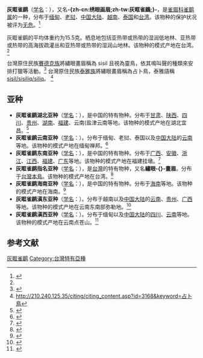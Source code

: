 {{noteTA
|T=zh-cn:灰眶雀鹛; zh-tw:繡眼畫眉;
|1=zh-cn:灰眶雀鹛; zh-tw:繡眼畫眉;
}}
{{speciesbox
| name = 灰眶雀鹛
| image = Alcippe morrisonia.jpg
| status = LC
| status_system = IUCN3.1
| status_ref = <ref>{{IUCN|id=22716644 |title=''Alcippe morrisonia'' |assessor=BirdLife International |assessor-link=BirdLife International |version=2013.2 |year=2012 |accessdate=26 November 2013}}</ref>
| genus = Alcippe
| species = morrisonia
| authority = [[郇和|Swinhoe]], 1863<ref name='id3204'>{{cite web| url =http://www.bioinfo.cn/db05/BjdwSpecies.php?action=view&id=3204| title =灰眶雀鹛| work =《中国动物物种编目数据库》| publisher =中国科学院微生物研究所| author =中国科学院动物研究所| accessdate =2009-04-04| deadurl =yes| archiveurl =https://web.archive.org/web/20160305033026/http://www.bioinfo.cn/db05/BjdwSpecies.php?action=view&id=3204| archivedate =2016-03-05}}</ref>
}}

'''灰眶雀鹛'''（[[学名|学名]]：{{lang|la|''Alcippe morrisonia''}}），又名'''-{zh-cn:绣眼画眉;zh-tw:灰眶雀鶥;}-'''，是[[雀眉科|雀眉科]][[雀鹛属|雀鹛属]]的一种，分布于[[缅甸|缅甸]]、[[老挝|老挝]]、[[中国大陆|中国大陆]]、[[越南|越南]]、[[泰国|泰国]]和[[台湾|台湾]]。该物种的保护状况被评为[[无危|无危]]。<ref>{{cite web|url=http://www.birdlife.org/datazone/speciesfactsheet.php?id=8012&m=0|title=Alcippe morrisonia|publisher=[[国际鸟盟|BirdLife.org]]|accessdate=2011-06-27|archive-date=2016-03-05|archive-url=https://web.archive.org/web/20160305014401/http://www.birdlife.org/datazone/speciesfactsheet.php?id=8012&m=0|dead-url=no}}</ref>

灰眶雀鹛的平均体重约为15.5克。栖息地包括亚热带或热带的湿润低地林、亚热带或热带的高海拔疏灌丛和亚热带或热带的湿润山地林。该物种的模式产地在台湾。<ref name='id3204'/>

台灣原住民族[[賽德克族|賽德克族]]將繡眼畫眉稱為 sisil 且視為靈鳥，依其鳴叫聲的種類來安排打獵等活動。<ref>{{Cite web |url=http://klokah.tw/video/watch.php?vid=676 |title=存档副本 |access-date=2015-01-26 |archive-date=2016-03-04 |archive-url=https://web.archive.org/web/20160304083503/http://klokah.tw/video/watch.php?vid=676 |dead-url=no }}</ref>
台灣原住民族[[泰雅族|泰雅族]]將繡眼畫眉稱為占卜鳥，泰雅語稱 [[希利克鳥|sisil/sisiliq/siliq]]。
<ref>http://210.240.125.35/citing/citing_content.asp?id=3168&keyword=占卜鳥{{Dead link}}</ref>

==亚种==
*'''灰眶雀鹛湖北亚种'''（[[学名|学名]]：{{lang|la|''Alcippe morrisonia davidi''}}），是中国的特有物种。分布于[[甘肃|甘肃]]、[[陕西|陕西]]、[[四川|四川]]、[[贵州|贵州]]、[[湖南|湖南]]、[[福建|福建]]、云南(盐津云南等地。该物种的模式产地在湖北宜昌。<ref name='id3205'>{{cite web| url =http://www.bioinfo.cn/db05/BjdwSpecies.php?action=view&id=3205| title =灰眶雀鹛湖北亚种| work =《中国动物物种编目数据库》| publisher =中国科学院微生物研究所| author =中国科学院动物研究所| accessdate =2009-04-04| deadurl =yes| archiveurl =https://web.archive.org/web/20160305060015/http://www.bioinfo.cn/db05/BjdwSpecies.php?action=view&id=3205| archivedate =2016-03-05}}</ref>
*'''灰眶雀鹛云南亚种'''（[[学名|学名]]：{{lang|la|''Alcippe morrisonia fraterculus''}}）。分布于缅甸、老挝、泰国以及[[中国大陆|中国大陆]]的[[云南|云南]]等地。该物种的模式产地在缅甸禅邦。<ref name='id3206'>{{cite web| url =http://www.bioinfo.cn/db05/BjdwSpecies.php?action=view&id=3206| title =灰眶雀鹛云南亚种| work =《中国动物物种编目数据库》| publisher =中国科学院微生物研究所| author =中国科学院动物研究所| accessdate =2009-04-04| deadurl =yes| archiveurl =https://web.archive.org/web/20131203122335/http://www.bioinfo.cn/db05/BjdwSpecies.php?action=view| archivedate =2013-12-03}}</ref>
*'''灰眶雀鹛东南亚种'''（[[学名|学名]]：{{lang|la|''Alcippe morrisonia hueti''}}），是中国的特有物种。分布于[[广西|广西]]、[[安徽|安徽]]、[[浙江|浙江]]、[[江西|江西]]、[[福建|福建]]、[[广东|广东]]等地。该物种的模式产地在福建挂墩。<ref name='id3207'>{{cite web| url =http://www.bioinfo.cn/db05/BjdwSpecies.php?action=view&id=3207| title =灰眶雀鹛东南亚种| work =《中国动物物种编目数据库》| publisher =中国科学院微生物研究所| author =中国科学院动物研究所| accessdate =2009-04-04| deadurl =yes| archiveurl =https://web.archive.org/web/20160305090257/http://www.bioinfo.cn/db05/BjdwSpecies.php?action=view&id=3207| archivedate =2016-03-05}}</ref>
*'''灰眶雀鹛指名亚种'''（[[学名|学名]]：{{lang|la|''Alcippe morrisonia morrisonia''}}），是[[台灣|台灣]]的特有物种，又名'''繡眼-{}-畫眉'''。分布于[[台灣島|台灣本島]]。该物种的模式产地在台湾。<ref name='id3208'>{{cite web| url =http://www.bioinfo.cn/db05/BjdwSpecies.php?action=view&id=3208| title =灰眶雀鹛指名亚种| work =《中国动物物种编目数据库》| publisher =中国科学院微生物研究所| author =中国科学院动物研究所| accessdate =2009-04-04| deadurl =yes| archiveurl =https://web.archive.org/web/20160305091155/http://www.bioinfo.cn/db05/BjdwSpecies.php?action=view&id=3208| archivedate =2016-03-05}}</ref>
*'''灰眶雀鹛海南亚种'''（[[学名|学名]]：{{lang|la|''Alcippe morrisonia rufescentior''}}），是中国的特有物种。分布于[[海南|海南]]等地。该物种的模式产地在海南。<ref name='id3209'>{{cite web| url =http://www.bioinfo.cn/db05/BjdwSpecies.php?action=view&id=3209| title =灰眶雀鹛海南亚种| work =《中国动物物种编目数据库》| publisher =中国科学院微生物研究所| author =中国科学院动物研究所| accessdate =2009-04-04| deadurl =yes| archiveurl =https://web.archive.org/web/20160305022315/http://www.bioinfo.cn/db05/BjdwSpecies.php?action=view&id=3209| archivedate =2016-03-05}}</ref>
*'''灰眶雀鹛滇东亚种'''（[[学名|学名]]：{{lang|la|''Alcippe morrisonia schaefferi''}}）。分布于越南以及[[中国大陆|中国大陆]]的[[云南|云南]]、[[贵州|贵州]]、[[广西|广西]]等地。该物种的模式产地在云南东南部弥勒地。<ref name='id3210'>{{cite web| url =http://www.bioinfo.cn/db05/BjdwSpecies.php?action=view&id=3210| title =灰眶雀鹛滇东亚种| work =《中国动物物种编目数据库》| publisher =中国科学院微生物研究所| author =中国科学院动物研究所| accessdate =2009-04-04| deadurl =yes| archiveurl =https://web.archive.org/web/20160305080315/http://www.bioinfo.cn/db05/BjdwSpecies.php?action=view&id=3210| archivedate =2016-03-05}}</ref>
*'''灰眶雀鹛滇西亚种'''（[[学名|学名]]：{{lang|la|''Alcippe morrisonia yunnanensis''}}）。分布于缅甸以及[[中国大陆|中国大陆]]的[[四川|四川]]、[[云南|云南]]等地。该物种的模式产地在云南点苍山。<ref name='id3211'>{{cite web| url =http://www.bioinfo.cn/db05/BjdwSpecies.php?action=view&id=3211| title =灰眶雀鹛滇西亚种| work =《中国动物物种编目数据库》| publisher =中国科学院微生物研究所| author =中国科学院动物研究所| accessdate =2009-04-04| deadurl =yes| archiveurl =https://web.archive.org/web/20160305004520/http://www.bioinfo.cn/db05/BjdwSpecies.php?action=view&id=3211| archivedate =2016-03-05}}</ref>

== 参考文献 ==
{{commons category|Alcippe morrisonia}}
{{reflist}}
{{Taxonbar|from=Q1441635}}


[[Category:雀鹛属|灰眶雀鹛]]
[[Category:台灣特有亞種|Category:台灣特有亞種]]